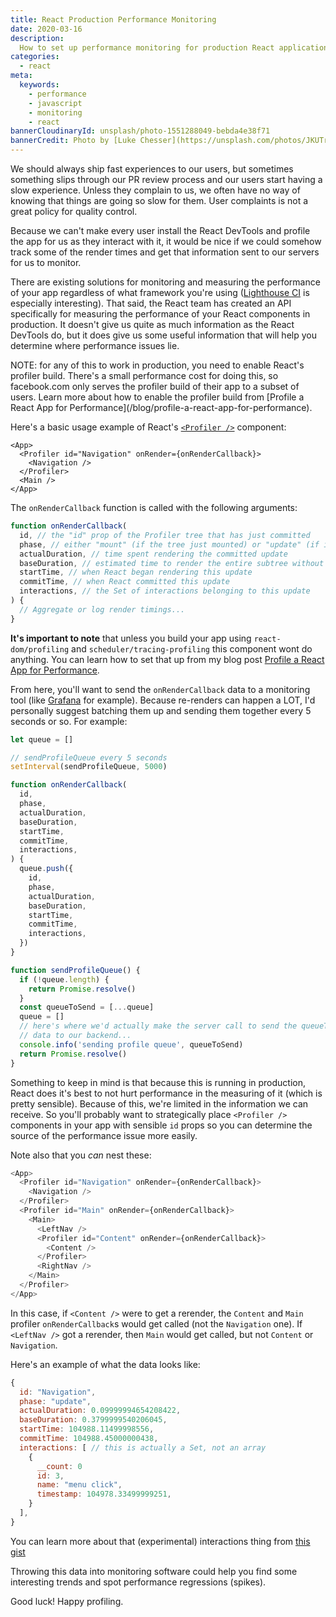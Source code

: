 ```yaml
---
title: React Production Performance Monitoring
date: 2020-03-16
description:
  How to set up performance monitoring for production React applications.
categories:
  - react
meta:
  keywords:
    - performance
    - javascript
    - monitoring
    - react
bannerCloudinaryId: unsplash/photo-1551288049-bebda4e38f71
bannerCredit: Photo by [Luke Chesser](https://unsplash.com/photos/JKUTrJ4vK00)
---
```


We should always ship fast experiences to our users, but sometimes something
slips through our PR review process and our users start having a slow
experience. Unless they complain to us, we often have no way of knowing that
things are going so slow for them. User complaints is not a great policy for
quality control.

Because we can't make every user install the React DevTools and profile the app
for us as they interact with it, it would be nice if we could somehow track some
of the render times and get that information sent to our servers for us to
monitor.

There are existing solutions for monitoring and measuring the performance of
your app regardless of what framework you're using
([Lighthouse CI](https://github.com/GoogleChrome/lighthouse-ci) is especially
interesting). That said, the React team has created an API specifically for
measuring the performance of your React components in production. It doesn't
give us quite as much information as the React DevTools do, but it does give us
some useful information that will help you determine where performance issues
lie.

<callout-warning>
  NOTE: for any of this to work in production, you need to enable React's
  profiler build. There's a small performance cost for doing this, so
  facebook.com only serves the profiler build of their app to a subset of users.
  Learn more about how to enable the profiler build from [Profile a React App
  for Performance](/blog/profile-a-react-app-for-performance).
</callout-warning>

Here's a basic usage example of React's
[`<Profiler />`](https://reactjs.org/docs/profiler.html) component:

```tsx
<App>
  <Profiler id="Navigation" onRender={onRenderCallback}>
    <Navigation />
  </Profiler>
  <Main />
</App>
```

The `onRenderCallback` function is called with the following arguments:

```js
function onRenderCallback(
  id, // the "id" prop of the Profiler tree that has just committed
  phase, // either "mount" (if the tree just mounted) or "update" (if it re-rendered)
  actualDuration, // time spent rendering the committed update
  baseDuration, // estimated time to render the entire subtree without memoization
  startTime, // when React began rendering this update
  commitTime, // when React committed this update
  interactions, // the Set of interactions belonging to this update
) {
  // Aggregate or log render timings...
}
```

**It's important to note** that unless you build your app using
`react-dom/profiling` and `scheduler/tracing-profiling` this component wont do
anything. You can learn how to set that up from my blog post
[Profile a React App for Performance](/blog/profile-a-react-app-for-performance).

From here, you'll want to send the `onRenderCallback` data to a monitoring tool
(like [Grafana](https://grafana.com/) for example). Because re-renders can
happen a LOT, I'd personally suggest batching them up and sending them together
every 5 seconds or so. For example:

```js
let queue = []

// sendProfileQueue every 5 seconds
setInterval(sendProfileQueue, 5000)

function onRenderCallback(
  id,
  phase,
  actualDuration,
  baseDuration,
  startTime,
  commitTime,
  interactions,
) {
  queue.push({
    id,
    phase,
    actualDuration,
    baseDuration,
    startTime,
    commitTime,
    interactions,
  })
}

function sendProfileQueue() {
  if (!queue.length) {
    return Promise.resolve()
  }
  const queueToSend = [...queue]
  queue = []
  // here's where we'd actually make the server call to send the queueToSend
  // data to our backend...
  console.info('sending profile queue', queueToSend)
  return Promise.resolve()
}
```

Something to keep in mind is that because this is running in production, React
does it's best to not hurt performance in the measuring of it (which is pretty
sensible). Because of this, we're limited in the information we can receive. So
you'll probably want to strategically place `<Profiler />` components in your
app with sensible `id` props so you can determine the source of the performance
issue more easily.

Note also that you _can_ nest these:

```js
<App>
  <Profiler id="Navigation" onRender={onRenderCallback}>
    <Navigation />
  </Profiler>
  <Profiler id="Main" onRender={onRenderCallback}>
    <Main>
      <LeftNav />
      <Profiler id="Content" onRender={onRenderCallback}>
        <Content />
      </Profiler>
      <RightNav />
    </Main>
  </Profiler>
</App>
```

In this case, if `<Content />` were to get a rerender, the `Content` and `Main`
profiler `onRenderCallback`s would get called (not the `Navigation` one). If
`<LeftNav />` got a rerender, then `Main` would get called, but not `Content` or
`Navigation`.

Here's an example of what the data looks like:

```js
{
  id: "Navigation",
  phase: "update",
  actualDuration: 0.09999994654208422,
  baseDuration: 0.3799999540206045,
  startTime: 104988.11499998556,
  commitTime: 104988.45000000438,
  interactions: [ // this is actually a Set, not an array
    {
      __count: 0
      id: 3,
      name: "menu click",
      timestamp: 104978.33499999251,
    }
  ],
}
```

You can learn more about that (experimental) interactions thing from
[this gist](https://gist.github.com/bvaughn/8de925562903afd2e7a12554adcdda16)

Throwing this data into monitoring software could help you find some interesting
trends and spot performance regressions (spikes).

Good luck! Happy profiling.

